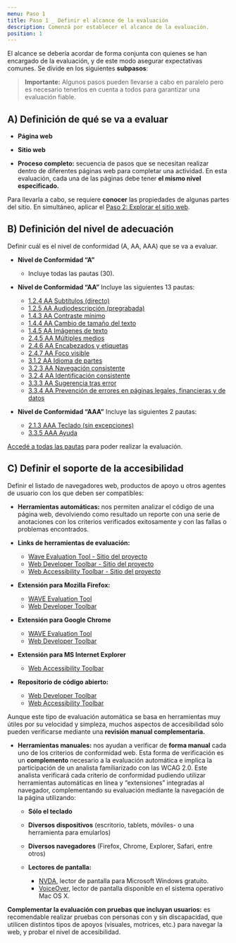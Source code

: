 ```yaml
---
menu: Paso 1
title: Paso 1 _ Definir el alcance de la evaluación
description: Comenzá por establecer el alcance de la evaluación.
position: 1
---
```


El alcance se debería acordar de forma conjunta con quienes se han encargado de la evaluación, y de este modo asegurar expectativas comunes. Se divide en los siguientes **subpasos**:


 > **Importante:** Algunos pasos pueden llevarse a cabo en paralelo pero es necesario tenerlos en cuenta a todos para garantizar una evaluación fiable.


## A) Definición de qué se va a evaluar

   - **Página web**
   
   - **Sitio web**
   
   - **Proceso completo:** secuencia de pasos que se necesitan realizar dentro de diferentes páginas web para completar una actividad. En esta evaluación, cada una de las páginas debe tener **el mismo nivel especificado.**
      
Para llevarla a cabo, se requiere **conocer** las propiedades de algunas partes del sitio. En simultáneo, aplicar el [Paso 2: Explorar el sitio web](https://gcba.github.io/estandares/pautas/accesibilidad/metodologia/explorar_el_sitio/).

## B) Definición del nivel de adecuación

Definir cuál es el nivel de conformidad (A, AA, AAA) que se va a evaluar.

 - **Nivel de Conformidad “A”**
 
    - Incluye todas las pautas (30).

- **Nivel de Conformidad “AA”** Incluye las siguientes 13 pautas:

    * [1.2.4 AA Subtítulos (directo)](https://www.w3.org/TR/UNDERSTANDING-WCAG20/media-equiv-real-time-captions.html)
    * [1.2.5 AA Audiodescripción (pregrabada)](https://www.w3.org/TR/UNDERSTANDING-WCAG20/media-equiv-audio-desc-only.html)
    * [1.4.3 AA Contraste mínimo](https://www.w3.org/TR/UNDERSTANDING-WCAG20/visual-audio-contrast-contrast.html)
    * [1.4.4 AA Cambio de tamaño del texto](https://www.w3.org/TR/UNDERSTANDING-WCAG20/visual-audio-contrast-scale.html)
    * [1.4.5 AA Imágenes de texto](https://www.w3.org/TR/UNDERSTANDING-WCAG20/visual-audio-contrast-text-presentation.html)
    * [2.4.5 AA Múltiples medios](https://www.w3.org/TR/UNDERSTANDING-WCAG20/navigation-mechanisms-refs.html)
    * [2.4.6 AA Encabezados y etiquetas](https://www.w3.org/TR/UNDERSTANDING-WCAG20/navigation-mechanisms-descriptive.html)
    * [2.4.7 AA Foco visible](https://www.w3.org/TR/UNDERSTANDING-WCAG20/navigation-mechanisms-focus-visible.html)
    * [3.1.2 AA Idioma de partes](https://www.w3.org/TR/UNDERSTANDING-WCAG20/meaning-doc-lang-id.html)
    * [3.2.3 AA Navegación consistente](https://www.w3.org/TR/UNDERSTANDING-WCAG20/consistent-behavior-unpredictable-change.html)
    * [3.2.4 AA Identificación consistente](https://www.w3.org/TR/UNDERSTANDING-WCAG20/consistent-behavior-consistent-locations.html)
    * [3.3.3 AA Sugerencia tras error](https://www.w3.org/TR/UNDERSTANDING-WCAG20/minimize-error-suggestions.html)
    * [3.3.4 AA Prevención de errores en páginas legales, financieras y de datos](https://www.w3.org/TR/UNDERSTANDING-WCAG20/minimize-error-reversible.html)

- **Nivel de Conformidad “AAA”** Incluye las siguientes 2 pautas:

    * [2.1.3 AAA Teclado (sin excepciones)](https://www.w3.org/TR/UNDERSTANDING-WCAG20/keyboard-operation-all-funcs.html)
    * [3.3.5 AAA Ayuda](https://www.w3.org/TR/UNDERSTANDING-WCAG20/minimize-error-context-help.html)
    
[Accedé a todas las pautas](https://www.w3.org/TR/UNDERSTANDING-WCAG20/Overview.html) para poder realizar la evaluación.


## C) Definir el soporte de la accesibilidad

Definir el listado de navegadores web, productos de apoyo u otros agentes de usuario con los que deben ser compatibles:

   * **Herramientas automáticas:** nos permiten analizar el código de una página web, devolviendo como resultado un reporte con una serie de anotaciones con los criterios verificados exitosamente y con las fallas o problemas encontrados.
   
   * **Links de herramientas de evaluación:**
   
       - [Wave Evaluation Tool - Sitio del proyecto](https://wave.webaim.org/extension/)
       - [Web Developer Toolbar - Sitio del proyecto](https://chrispederick.com/work/web-developer/)
       - [Web Accessibility Toolbar - Sitio del proyecto](https://developer.paciellogroup.com/resources/wat/)
   
   * **Extensión para Mozilla Firefox:**
   
       - [WAVE Evaluation Tool](https://addons.mozilla.org/en-US/firefox/addon/wave-accessibility-tool/)
       - [Web Developer Toolbar](https://addons.mozilla.org/es/firefox/addon/web-developer/)
   
   * **Extensión para Google Chrome**
   
       - [WAVE Evaluation Tool](https://chrome.google.com/webstore/unsupported/jbbplnpkjmmeebjpijfedlgcdilocofh)
       - [Web Developer Toolbar](https://chrome.google.com/webstore/unsupported/bfbameneiokkgbdmiekhjnmfkcnldhhm)
   
   * **Extensión para MS Internet Explorer**
   
       - [Web Accessibility Toolbar](https://developer.paciellogroup.com/resources/wat/)
   
   * **Repositorio de código abierto:**
   
       - [Web Developer Toolbar](https://github.com/chrispederick/web-developer/)
       - [Web Accessibility Toolbar](https://github.com/ThePacielloGroup/WebAccessibilityToolbar/releases/tag/2015-05-20)
   

Aunque este tipo de evaluación automática se basa en herramientas muy útiles por su velocidad y simpleza, muchos aspectos de accesibilidad sólo pueden verificarse mediante una **revisión manual complementaria.**
    
   * **Herramientas manuales:** nos ayudan a verificar de **forma manual** cada uno de los criterios de conformidad web. Esta forma de verificación es un **complemento** necesario a la evaluación automática e implica la participación de un analista familiarizado con las WCAG 2.0. Este analista verificará cada criterio de conformidad pudiendo utilizar herramientas automáticas en línea y “extensiones” integradas al navegador, complementando su evaluación mediante la navegación de la página utilizando:
   
       * **Sólo el teclado**
       
       * **Diversos dispositivos** (escritorio, tablets, móviles- o una herramienta para emularlos)
       
       * **Diversos navegadores** (Firefox, Chrome, Explorer, Safari, entre otros)
       
       * **Lectores de pantalla:**
          - [NVDA](https://www.nvaccess.org/), lector de pantalla para Microsoft Windows gratuito.
          - [VoiceOver](https://www.apple.com/es/accessibility/mac/vision/), lector de pantalla disponible en el sistema operativo Mac OS X.
       
**Complementar la evaluación con pruebas que incluyan usuarios:** es recomendable realizar pruebas con personas con y sin discapacidad, que utilicen distintos tipos de apoyos (visuales, motrices, etc.) para navegar la web, y probar el nivel de accesibilidad.


    
